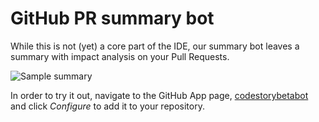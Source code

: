 # GitHub PR summary bot

While this is not (yet) a core part of the IDE, our summary bot leaves a summary with impact analysis on your Pull Requests.

![Sample summary](/images/prbot.png)

In order to try it out, navigate to the GitHub App page, [codestorybetabot](https://github.com/apps/codestorybetabot) and click _Configure_ to add it to your repository.
